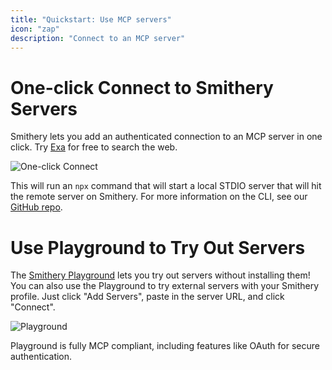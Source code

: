 ```yaml
---
title: "Quickstart: Use MCP servers"
icon: "zap"
description: "Connect to an MCP server"
---
```


# One-click Connect to Smithery Servers

Smithery lets you add an authenticated connection to an MCP server in one click. Try [Exa](https://smithery.ai/server/exa) for free to search the web.

![One-click Connect](../images/one-click.gif)

This will run an `npx` command that will start a local STDIO server that will hit the remote server on Smithery.
For more information on the CLI, see our [GitHub repo](https://github.com/smithery-ai/cli).

# Use Playground to Try Out Servers

The [Smithery Playground](https://smithery.ai/playground) lets you try out servers without installing them!
You can also use the Playground to try external servers with your Smithery profile. Just click "Add Servers", paste in the server URL, and click "Connect".

![Playground](../images/external.gif)

Playground is fully MCP compliant, including features like OAuth for secure authentication.
